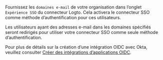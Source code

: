 Fournissez les `domaines e-mail` de votre organisation dans l’onglet `Expérience SSO` du connecteur Logto. Cela activera le connecteur SSO comme méthode d’authentification pour ces utilisateurs.

Les utilisateurs ayant des adresses e-mail dans les domaines spécifiés seront redirigés pour utiliser votre connecteur SSO comme seule méthode d’authentification.

Pour plus de détails sur la création d’une intégration OIDC avec Okta, veuillez consulter [Créer des intégrations d’applications OIDC](https://help.okta.com/oie/en-us/content/topics/apps/apps_app_integration_wizard_oidc.htm).
